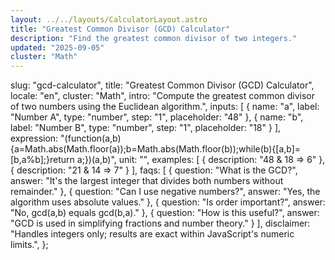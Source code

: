 ```yaml
---
layout: ../../layouts/CalculatorLayout.astro
title: "Greatest Common Divisor (GCD) Calculator"
description: "Find the greatest common divisor of two integers."
updated: "2025-09-05"
cluster: "Math"
---
```



  slug: "gcd-calculator",
  title: "Greatest Common Divisor (GCD) Calculator",
  locale: "en",
  cluster: "Math",
  intro: "Compute the greatest common divisor of two numbers using the Euclidean algorithm.",
  inputs: [
    { name: "a", label: "Number A", type: "number", step: "1", placeholder: "48" },
    { name: "b", label: "Number B", type: "number", step: "1", placeholder: "18" }
  ],
  expression: "(function(a,b){a=Math.abs(Math.floor(a));b=Math.abs(Math.floor(b));while(b){[a,b]=[b,a%b];}return a;})(a,b)",
  unit: "",
  examples: [
    { description: "48 & 18 ⇒ 6" },
    { description: "21 & 14 ⇒ 7" }
  ],
  faqs: [
    { question: "What is the GCD?", answer: "It's the largest integer that divides both numbers without remainder." },
    { question: "Can I use negative numbers?", answer: "Yes, the algorithm uses absolute values." },
    { question: "Is order important?", answer: "No, gcd(a,b) equals gcd(b,a)." },
    { question: "How is this useful?", answer: "GCD is used in simplifying fractions and number theory." }
  ],
  disclaimer: "Handles integers only; results are exact within JavaScript's numeric limits.",
};

<Calculator schema={schema} />

